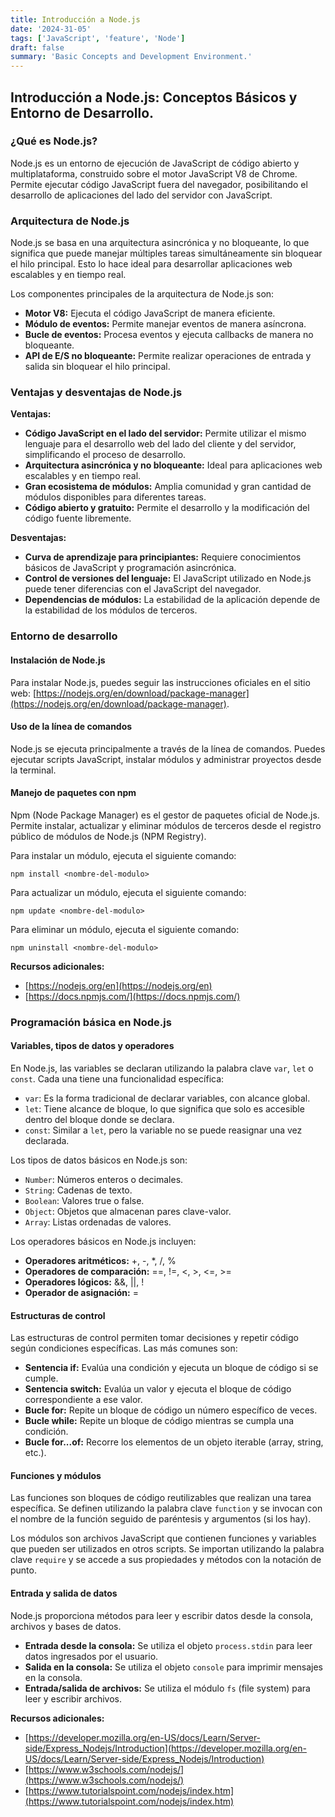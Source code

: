 ```yaml
---
title: Introducción a Node.js
date: '2024-31-05'
tags: ['JavaScript', 'feature', 'Node']
draft: false
summary: 'Basic Concepts and Development Environment.'
---
```


## Introducción a Node.js: Conceptos Básicos y Entorno de Desarrollo.

### ¿Qué es Node.js?

Node.js es un entorno de ejecución de JavaScript de código abierto y multiplataforma, construido sobre el motor JavaScript V8 de Chrome. Permite ejecutar código JavaScript fuera del navegador, posibilitando el desarrollo de aplicaciones del lado del servidor con JavaScript.

### Arquitectura de Node.js

Node.js se basa en una arquitectura asincrónica y no bloqueante, lo que significa que puede manejar múltiples tareas simultáneamente sin bloquear el hilo principal. Esto lo hace ideal para desarrollar aplicaciones web escalables y en tiempo real.

Los componentes principales de la arquitectura de Node.js son:

* **Motor V8:** Ejecuta el código JavaScript de manera eficiente.
* **Módulo de eventos:** Permite manejar eventos de manera asíncrona.
* **Bucle de eventos:** Procesa eventos y ejecuta callbacks de manera no bloqueante.
* **API de E/S no bloqueante:** Permite realizar operaciones de entrada y salida sin bloquear el hilo principal.

### Ventajas y desventajas de Node.js

**Ventajas:**

* **Código JavaScript en el lado del servidor:** Permite utilizar el mismo lenguaje para el desarrollo web del lado del cliente y del servidor, simplificando el proceso de desarrollo.
* **Arquitectura asincrónica y no bloqueante:** Ideal para aplicaciones web escalables y en tiempo real.
* **Gran ecosistema de módulos:** Amplia comunidad y gran cantidad de módulos disponibles para diferentes tareas.
* **Código abierto y gratuito:** Permite el desarrollo y la modificación del código fuente libremente.

**Desventajas:**

* **Curva de aprendizaje para principiantes:** Requiere conocimientos básicos de JavaScript y programación asincrónica.
* **Control de versiones del lenguaje:** El JavaScript utilizado en Node.js puede tener diferencias con el JavaScript del navegador.
* **Dependencias de módulos:** La estabilidad de la aplicación depende de la estabilidad de los módulos de terceros.

### Entorno de desarrollo

#### Instalación de Node.js

Para instalar Node.js, puedes seguir las instrucciones oficiales en el sitio web: [https://nodejs.org/en/download/package-manager](https://nodejs.org/en/download/package-manager).

#### Uso de la línea de comandos

Node.js se ejecuta principalmente a través de la línea de comandos. Puedes ejecutar scripts JavaScript, instalar módulos y administrar proyectos desde la terminal.

#### Manejo de paquetes con npm

Npm (Node Package Manager) es el gestor de paquetes oficial de Node.js. Permite instalar, actualizar y eliminar módulos de terceros desde el registro público de módulos de Node.js (NPM Registry).

Para instalar un módulo, ejecuta el siguiente comando:

```
npm install <nombre-del-modulo>
```

Para actualizar un módulo, ejecuta el siguiente comando:

```
npm update <nombre-del-modulo>
```

Para eliminar un módulo, ejecuta el siguiente comando:

```
npm uninstall <nombre-del-modulo>
```

**Recursos adicionales:**

* [https://nodejs.org/en](https://nodejs.org/en)
* [https://docs.npmjs.com/](https://docs.npmjs.com/)

### Programación básica en Node.js

#### Variables, tipos de datos y operadores

En Node.js, las variables se declaran utilizando la palabra clave `var`, `let` o `const`. Cada una tiene una funcionalidad específica:

* `var`: Es la forma tradicional de declarar variables, con alcance global.
* `let`: Tiene alcance de bloque, lo que significa que solo es accesible dentro del bloque donde se declara.
* `const`: Similar a `let`, pero la variable no se puede reasignar una vez declarada.

Los tipos de datos básicos en Node.js son:

* `Number`: Números enteros o decimales.
* `String`: Cadenas de texto.
* `Boolean`: Valores true o false.
* `Object`: Objetos que almacenan pares clave-valor.
* `Array`: Listas ordenadas de valores.

Los operadores básicos en Node.js incluyen:

* **Operadores aritméticos:** +, -, *, /, %
* **Operadores de comparación:** ==, !=, <, >, <=, >=
* **Operadores lógicos:** &&, ||, !
* **Operador de asignación:** =

#### Estructuras de control

Las estructuras de control permiten tomar decisiones y repetir código según condiciones específicas. Las más comunes son:

* **Sentencia if:** Evalúa una condición y ejecuta un bloque de código si se cumple.
* **Sentencia switch:** Evalúa un valor y ejecuta el bloque de código correspondiente a ese valor.
* **Bucle for:** Repite un bloque de código un número específico de veces.
* **Bucle while:** Repite un bloque de código mientras se cumpla una condición.
* **Bucle for...of:** Recorre los elementos de un objeto iterable (array, string, etc.).

#### Funciones y módulos

Las funciones son bloques de código reutilizables que realizan una tarea específica. Se definen utilizando la palabra clave `function` y se invocan con el nombre de la función seguido de paréntesis y argumentos (si los hay).

Los módulos son archivos JavaScript que contienen funciones y variables que pueden ser utilizados en otros scripts. Se importan utilizando la palabra clave `require` y se accede a sus propiedades y métodos con la notación de punto.

#### Entrada y salida de datos

Node.js proporciona métodos para leer y escribir datos desde la consola, archivos y bases de datos.

* **Entrada desde la consola:** Se utiliza el objeto `process.stdin` para leer datos ingresados por el usuario.
* **Salida en la consola:** Se utiliza el objeto `console` para imprimir mensajes en la consola.
* **Entrada/salida de archivos:** Se utiliza el módulo `fs` (file system) para leer y escribir archivos.

**Recursos adicionales:**

* [https://developer.mozilla.org/en-US/docs/Learn/Server-side/Express_Nodejs/Introduction](https://developer.mozilla.org/en-US/docs/Learn/Server-side/Express_Nodejs/Introduction)
* [https://www.w3schools.com/nodejs/](https://www.w3schools.com/nodejs/)
* [https://www.tutorialspoint.com/nodejs/index.htm](https://www.tutorialspoint.com/nodejs/index.htm)
